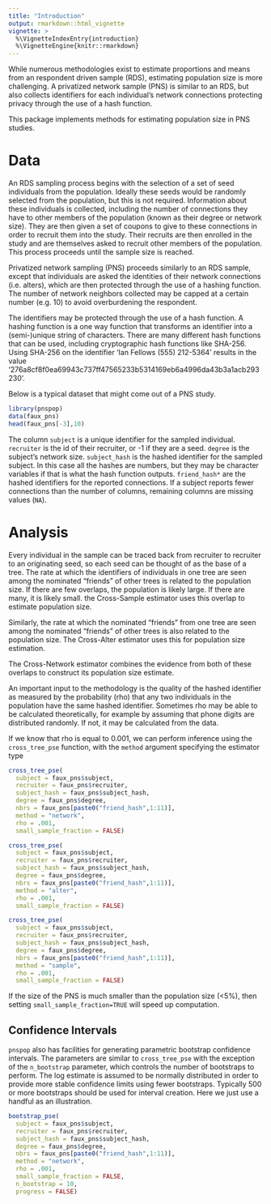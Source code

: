 ```yaml
---
title: "Introduction"
output: rmarkdown::html_vignette
vignette: >
  %\VignetteIndexEntry{introduction}
  %\VignetteEngine{knitr::rmarkdown}
---
```



While numerous methodologies exist to estimate proportions and means from an respondent driven sample (RDS), estimating population size is more challenging. A privatized network sample (PNS) is similar to an RDS, but also collects identifiers for each individual's network connections protecting privacy through the use of a hash function.

This package implements methods for estimating population size in PNS studies.

# Data

An RDS sampling process begins with the selection of a set of seed individuals from the population. Ideally these seeds would be randomly selected from the population, but this is not required. Information about these individuals is collected, including the number of connections they have to other members of the population (known as their degree or network size). They are then given a set of coupons to give to these connections in order to recruit them into the study. Their recruits are then enrolled in the study and are themselves asked to recruit other members of the population. This process proceeds until the sample size is reached.

Privatized network sampling (PNS) proceeds similarly to an RDS sample, except that individuals are asked the identities of their network connections (i.e. alters), which are then protected through the use of a hashing function. The number of network neighbors collected may be capped at a certain number (e.g. 10) to avoid overburdening the respondent.

The identifiers may be protected through the use of a hash function. A hashing function is a one way function that transforms an identifier into a (semi-)unique string of characters. There are many different hash functions that can be used, including cryptographic hash functions like SHA-256. Using SHA-256 on the identifier 'Ian Fellows (555) 212-5364' results in the value '276a8cf8f0ea69943c737ff47565233b5314169eb6a4996da43b3a1acb293230'.

Below is a typical dataset that might come out of a PNS study.

```r
library(pnspop)
data(faux_pns)
head(faux_pns[-3],10)
```

The column `subject` is a unique identifier for the sampled individual. `recruiter` is the id of their recruiter, or -1 if they are a seed. `degree` is the subject's network size. `subject_hash` is the hashed identifier for the sampled subject. In this case all the hashes are numbers, but they may be character variables if that is what the hash function outputs. `friend_hash*` are the hashed identifiers for the reported connections. If a subject reports fewer connections than the number of columns, remaining columns are missing values (`NA`).

# Analysis

Every individual in the sample can be traced back from recruiter to recruiter to an originating seed, so each seed can be thought of as the base of a tree. The rate at which the identifiers of individuals in one tree are seen among the nominated "friends" of other trees is related to the population size. If there are few overlaps, the population is likely large. If there are many, it is likely small. the Cross-Sample estimator uses this overlap to estimate population size.

Similarly, the rate at which the nominated "friends" from one tree are seen among the nominated "friends" of other trees is also related to the population size. The Cross-Alter estimator uses this for population size estimation.

The Cross-Network estimator combines the evidence from both of these overlaps to construct its population size estimate.

An important input to the methodology is the quality of the hashed identifier as measured by the probability (rho) that any two individuals in the population have the same hashed identifier. Sometimes rho may be able to be calculated theoretically, for example by assuming that phone digits are distributed randomly. If not, it may be calculated from the data.

If we know that rho is equal to 0.001, we can perform inference using the `cross_tree_pse` function, with the `method` argument specifying the estimator type
```r
cross_tree_pse(
  subject = faux_pns$subject,
  recruiter = faux_pns$recruiter,
  subject_hash = faux_pns$subject_hash, 
  degree = faux_pns$degree,
  nbrs = faux_pns[paste0("friend_hash",1:11)], 
  method = "network",
  rho = .001,
  small_sample_fraction = FALSE)

cross_tree_pse(
  subject = faux_pns$subject,
  recruiter = faux_pns$recruiter,
  subject_hash = faux_pns$subject_hash, 
  degree = faux_pns$degree,
  nbrs = faux_pns[paste0("friend_hash",1:11)], 
  method = "alter",
  rho = .001,
  small_sample_fraction = FALSE)

cross_tree_pse(
  subject = faux_pns$subject,
  recruiter = faux_pns$recruiter,
  subject_hash = faux_pns$subject_hash, 
  degree = faux_pns$degree,
  nbrs = faux_pns[paste0("friend_hash",1:11)], 
  method = "sample",
  rho = .001,
  small_sample_fraction = FALSE)
```

If the size of the PNS is much smaller than the population size (<5%), then setting `small_sample_fraction=TRUE` will speed up computation.

## Confidence Intervals

`pnspop` also has facilities for generating parametric bootstrap confidence intervals. The parameters are similar to `cross_tree_pse` with the exception of the `n_bootstrap` parameter, which controls the number of bootstraps to perform. The log estimate is assumed to be normally distributed in order to provide more stable confidence limits using fewer bootstraps. Typically 500 or more bootstraps should be used for interval creation. Here we just use a handful as an illustration.

```r
bootstrap_pse(
  subject = faux_pns$subject,
  recruiter = faux_pns$recruiter,
  subject_hash = faux_pns$subject_hash, 
  degree = faux_pns$degree,
  nbrs = faux_pns[paste0("friend_hash",1:11)], 
  method = "network",
  rho = .001,
  small_sample_fraction = FALSE,
  n_bootstrap = 10,
  progress = FALSE)
```


